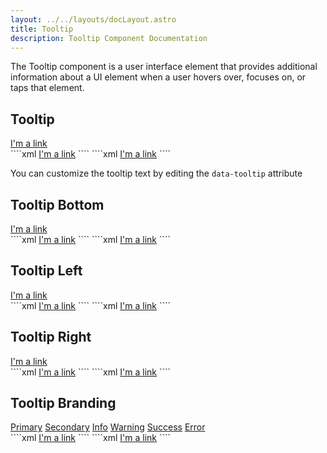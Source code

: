 ```yaml
---
layout: ../../layouts/docLayout.astro
title: Tooltip
description: Tooltip Component Documentation
---
```



The Tooltip component is a user interface element that provides additional information about a UI element when a user hovers over, focuses on, or taps that element.

## Tooltip

<Tabs>
    <TabItem label="Preview">
        <Card>
            <div class="flex items-center justify-center">
                <a href="#" class="tooltip" data-tooltip="This is tip">I'm a link</a>
            </div>
        </Card>
    </TabItem>
    <TabItem label="HTML">
        ````xml
        <a href="#" class="tooltip" data-tooltip="This is tip">I'm a link</a>
        ````
    </TabItem>
    <TabItem label="JSX">
        ````xml
        <a href="#" className="tooltip" data-tooltip="This is tip">I'm a link</a>
        ````
    </TabItem>
</Tabs>

You can customize the tooltip text by editing the `data-tooltip` attribute

## Tooltip Bottom

<Tabs>
    <TabItem label="Preview">
        <Card>
            <div class="flex items-center justify-center">
                <a href="#" class="tooltip tooltip-bottom" data-tooltip="This is tip">I'm a link</a>
            </div>
        </Card>
    </TabItem>
    <TabItem label="HTML">
        ````xml
        <a href="#" class="tooltip tooltip-bottom" data-tooltip="This is tip">I'm a link</a>
        ````
    </TabItem>
    <TabItem label="JSX">
        ````xml
        <a href="#" className="tooltip tooltip-bottom" data-tooltip="This is tip">I'm a link</a>
        ````
    </TabItem>
</Tabs>

## Tooltip Left

<Tabs>
    <TabItem label="Preview">
        <Card>
            <div class="flex items-center justify-center">
                <a href="#" class="tooltip tooltip-left" data-tooltip="This is tip">I'm a link</a>
            </div>
        </Card>
    </TabItem>
    <TabItem label="HTML">
        ````xml
        <a href="#" class="tooltip tooltip-left" data-tooltip="This is tip">I'm a link</a>
        ````
    </TabItem>
    <TabItem label="JSX">
        ````xml
        <a href="#" className="tooltip tooltip-left" data-tooltip="This is tip">I'm a link</a>
        ````
    </TabItem>
</Tabs>

## Tooltip Right

<Tabs>
    <TabItem label="Preview">
        <Card>
            <div class="flex items-center justify-center">
                <a href="#" class="tooltip tooltip-right" data-tooltip="This is tip">I'm a link</a>
            </div>
        </Card>
    </TabItem>
    <TabItem label="HTML">
        ````xml
        <a href="#" class="tooltip tooltip-right" data-tooltip="This is tip">I'm a link</a>
        ````
    </TabItem>
    <TabItem label="JSX">
        ````xml
        <a href="#" className="tooltip tooltip-right" data-tooltip="This is tip">I'm a link</a>
        ````
    </TabItem>
</Tabs>

## Tooltip Branding

<Tabs>
    <TabItem label="Preview">
        <Card>
            <div class="flex flex-col gap-6 items-center justify-center">
                <a href="#" class="tooltip btn btn-primary tooltip-primary" data-tooltip="This is tip">Primary</a>
                <a href="#" class="tooltip btn btn-secondary tooltip-secondary tooltip-left" data-tooltip="This is tip">Secondary</a>
                <a href="#" class="tooltip btn btn-info tooltip-info tooltip-right" data-tooltip="This is tip">Info</a>
                <a href="#" class="tooltip btn btn-warning tooltip-warning tooltip-left" data-tooltip="This is tip">Warning</a>
                <a href="#" class="tooltip btn btn-success tooltip-success tooltip-right" data-tooltip="This is tip">Success</a>
                <a href="#" class="tooltip btn btn-error tooltip-error tooltip-bottom" data-tooltip="This is tip">Error</a>
            </div>
        </Card>
    </TabItem>
    <TabItem label="HTML">
        ````xml
        <a href="#" class="tooltip tooltip-right" data-tooltip="This is tip">I'm a link</a>
        ````
    </TabItem>
    <TabItem label="JSX">
        ````xml
        <a href="#" className="tooltip tooltip-right" data-tooltip="This is tip">I'm a link</a>
        ````
    </TabItem>
</Tabs>